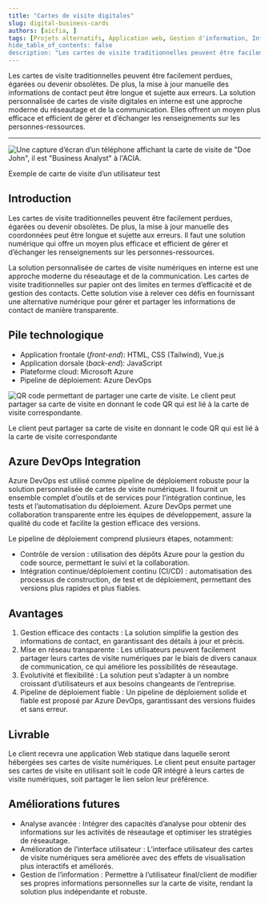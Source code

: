 ```yaml
---
title: "Cartes de visite digitales"
slug: digital-business-cards
authors: [aicfia, ]
tags: [Projets alternatifs, Application web, Gestion d'information, Information de contact, Efficacité]
hide_table_of_contents: false
description: "Les cartes de visite traditionnelles peuvent être facilement perdues, égarées ou devenir obsolètes. De plus, la mise à jour manuelle des informations de contact peut être longue et sujette aux erreurs. La solution personnalisée de cartes de visite digitales en interne est une approche moderne du réseautage et de la communication. Elles offrent un moyen plus efficace et efficient de gérer et d’échanger les renseignements sur les personnes-ressources."
---
```


Les cartes de visite traditionnelles peuvent être facilement perdues, égarées ou
devenir obsolètes. De plus, la mise à jour manuelle des informations de contact
peut être longue et sujette aux erreurs. La solution personnalisée de cartes de
visite digitales en interne est une approche moderne du réseautage et de la
communication. Elles offrent un moyen plus efficace et efficient de gérer et
d’échanger les renseignements sur les personnes-ressources.



<!-- truncate -->

---

<div className="flex-container">

<div className="flex-item" style={{flex: 1}}>

![Une capture d’écran d’un téléphone affichant la carte de visite de "Doe John",
il est "Business Analyst" à l'ACIA.](/img/2023-05-23-digital-business-cards-images/1.png)

<figcaption style={{textAlign: 'center', fontSize:'small'}}>Exemple de carte de visite d’un utilisateur test</figcaption>

</div>

<div className="flex-item" style={{flex: 2}}>

## Introduction

Les cartes de visite traditionnelles peuvent être facilement perdues, égarées ou
devenir obsolètes. De plus, la mise à jour manuelle des coordonnées peut être
longue et sujette aux erreurs. Il faut une solution numérique qui offre un moyen
plus efficace et efficient de gérer et d’échanger les renseignements sur les
personnes-ressources.

La solution personnalisée de cartes de visite numériques en interne est une
approche moderne du réseautage et de la communication. Les cartes de visite
traditionnelles sur papier ont des limites en termes d’efficacité et de gestion
des contacts. Cette solution vise à relever ces défis en fournissant une
alternative numérique pour gérer et partager les informations de contact de
manière transparente.

## Pile technologique

- Application frontale (*front-end*): HTML, CSS (Tailwind), Vue.js
- Application dorsale (*back-end*): JavaScript
- Plateforme cloud: Microsoft Azure
- Pipeline de déploiement: Azure DevOps

</div>

</div>

<div className="flex-container">

<div className="flex-item" style={{flex: 1}}>

![QR code permettant de partager une carte de visite. Le client peut partager sa
carte de visite en donnant le code QR qui est lié à la carte de visite
correspondante.](/img/2023-05-23-digital-business-cards-images/2.png)

<figcaption style={{textAlign: 'center', fontSize:'small'}}>Le client peut partager sa carte de visite en donnant le code QR qui est lié à la carte de visite correspondante</figcaption>


</div>

<div className="flex-item" style={{flex: 2}}>

## Azure DevOps Integration

Azure DevOps est utilisé comme pipeline de déploiement robuste pour la solution
personnalisée de cartes de visite numériques. Il fournit un ensemble complet
d’outils et de services pour l’intégration continue, les tests et
l’automatisation du déploiement. Azure DevOps permet une collaboration
transparente entre les équipes de développement, assure la qualité du code et
facilite la gestion efficace des versions.​​​​​​​

Le pipeline de déploiement comprend plusieurs étapes, notamment:

- Contrôle de version : utilisation des dépôts Azure pour la gestion du code
  source, permettant le suivi et la collaboration.
- Intégration continue/déploiement continu (CI/CD) : automatisation des
  processus de construction, de test et de déploiement, permettant des versions
  plus rapides et plus fiables.

</div>

</div>


<div className="flex-container">

<div className="flex-item" style={{flex: 1}}>

## Avantages
1. Gestion efficace des contacts : La solution simplifie la gestion des
   informations de contact, en garantissant des détails à jour et précis.
2. Mise en réseau transparente : Les utilisateurs peuvent facilement partager
   leurs cartes de visite numériques par le biais de divers canaux de
   communication, ce qui améliore les possibilités de réseautage.
3. Évolutivité et flexibilité : La solution peut s’adapter à un nombre croissant
   d’utilisateurs et aux besoins changeants de l’entreprise.
4. Pipeline de déploiement fiable : Un pipeline de déploiement solide et fiable
   est proposé par Azure DevOps, garantissant des versions fluides et sans
   erreur.

</div>

<div className="flex-item" style={{flex: 1}}>

## Livrable
Le client recevra une application Web statique dans laquelle seront hébergées
ses cartes de visite numériques. Le client peut ensuite partager ses cartes de
visite en utilisant soit le code QR intégré à leurs cartes de visite numériques,
soit partager le lien selon leur préférence.

## Améliorations futures
- Analyse avancée : Intégrer des capacités d’analyse pour obtenir des
  informations sur les activités de réseautage et optimiser les stratégies de
  réseautage.
- Amélioration de l’interface utilisateur : L’interface utilisateur des cartes
  de visite numériques sera améliorée avec des effets de visualisation plus
  interactifs et améliorés.
- Gestion de l’information : Permettre à l’utilisateur final/client de modifier
  ses propres informations personnelles sur la carte de visite, rendant la
  solution plus indépendante et robuste.


</div>

</div>

